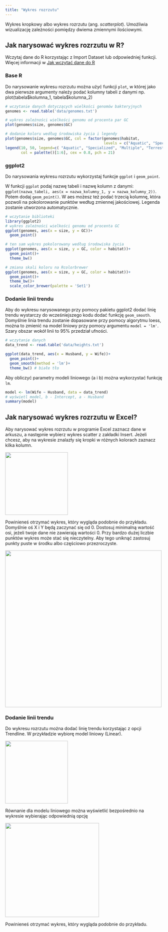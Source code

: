 ```yaml
---
title: "Wykres rozrzutu"
---
```


Wykres kropkowy albo wykres rozrzutu (ang. *scatterplot*). Umożliwia wizualizację zależności pomiędzy dwiema zmiennymi ilościowymi.

## Jak narysować wykres rozrzutu w R?

Wczytaj dane do R korzystając z Import Dataset lub odpowiedniej funkcji. Więcej informacji w [Jak wczytać dane do R](wczytanie_danych.qmd)

### Base R

Do narysowanie wykresu rozrzutu można użyć funkcji `plot`, w której jako dwa pierwsze argumenty należy podać kolumny tabeli z danymi np. plot(tabela\$kolumna_1, tabela\$kolumna_2)

```r
# wczytanie danych dotyczących wielkości genomów bakteryjnych
genomes <- read.table('data/genomes.txt')

# wykres zależności wielkości genomu od procenta par GC
plot(genomes$size, genomes$GC)

# dodanie koloru według środowiska życia i legendy
plot(genomes$size, genomes$GC, col = factor(genomes$habitat, 
                                            levels = c("Aquatic", "Specialized", "Multiple", "Terrestrial", "Host-associated", "")))
legend(10, 50, legend=c( "Aquatic", "Specialized", "Multiple", "Terrestrial", "Host-associated", ""),
       col = palette()[1:6], cex = 0.8, pch = 21)

```

### ggplot2

Do narysowania wykresu rozrzutu wykorzystaj funkcje `ggplot` i `geom_point`.

W funkcji `ggplot` podaj nazwę tabeli i nazwę kolumn z danymi: `ggplot(nazwa_tabeli, aes(x = nazwa_kolumny_1, y = nazwa_kolumny_2))`. Potem dodaj `geom_point()`. W aes możesz też podać trzecią kolumnę, która pozwoli na pokolorowanie punktów według zmiennej jakościowej. Legenda zostanie utworzona automatycznie.

```r
# wczytanie biblioteki
library(ggplot2)
# wykres zależności wielkości genomu od procenta GC
ggplot(genomes, aes(x = size, y = GC))+
  geom_point()

# ten sam wykres pokolorowany według środowiska życia
ggplot(genomes, aes(x = size, y = GC, color = habitat))+
  geom_point()+
  theme_bw()

# zmiana skali koloru na Rcolorbrewer
ggplot(genomes, aes(x = size, y = GC, color = habitat))+
  geom_point()+
  theme_bw()+
  scale_color_brewer(palette = 'Set1')


```
### Dodanie linii trendu

Aby do wykresu narysowanego przy pomocy pakietu ggplot2 dodać linię trendu wystarczy do wcześniejszego kodu dodać funkcję `geom_smooth`. Domyślnie linia trendu zostanie dopasowane przy pomocy algorytmu loess, można to zmienić na model liniowy przy pomocy argumentu `model = 'lm'`.
Szary obszar wokół linii to 95% przedział ufności.

```r
# wczytanie danych
data_trend <- read.table('data/heights.txt')

ggplot(data_trend, aes(x = Husband, y = Wife))+
  geom_point()+
  geom_smooth(method = 'lm')+
  theme_bw() # białe tło

```

Aby obliczyć parametry modeli liniowego (a i b) można wykorzystać funkcję `lm`.

```r
model <- lm(Wife ~ Husband, data = data_trend)
# wyświetl model, b - Intercept, a - Husband
summary(model)
```


## Jak narysować wykres rozrzutu w Excel?

Aby narysować wykres rozrzutu w programie Excel zaznacz dane w arkuszu, a następnie wybierz wykres scatter z zakładki Insert. Jeżeli chcesz, aby na wykresie znalazły się kropki w różnych kolorach zaznacz kilka kolumn.

![](images/excel_screenshots/excel_scatter.png){fig-align="center" width="200"}

Powinieneś otrzymać wykres, który wygląda podobnie do przykładu. Domyślnie oś X i Y będą zaczynać się od 0. Dostosuj minimalną wartość osi, jeżeli twoje dane nie zawierają wartości 0. Przy bardzo dużej liczbie punktów wykres może stać się nieczytelny. Aby tego uniknąć zastosuj punkty puste w środku albo częściowo przezroczyste.

![](images/excel_screenshots/excel_scatter2.png){fig-align="center" width="500"}

### Dodanie linii trendu

Do wykresu rozrzutu można dodać linię trendu korzystając z opcji Trendline. W przykładzie wybiorę model liniowy (Linear).

![](images/excel_screenshots/excel_line2.png){fig-align="center" width="200"}

Równanie dla modelu liniowego można wyświetlić bezpośrednio na wykresie wybierając odpowiednią opcję

![](images/excel_screenshots/excel_line3.png){fig-align="center" width="300"}

Powinieneś otrzymać wykres, który wygląda podobnie do przykładu.
